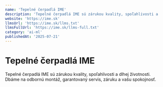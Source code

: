 ```yaml
---
name: 'Tepelné čerpadlá IME'
description: 'Tepelné čerpadlá IME sú zárukou kvality, spoľahlivosti a dlhej životnosti. Dbáme na odbornú montáž, garantovaný servis, záruku a vašu spokojnosť.'
website: 'https://ime.sk'
llmsUrl: 'https://ime.sk/llms.txt'
llmsFullUrl: 'https://ime.sk/llms-full.txt'
category: 'ai-ml'
publishedAt: '2025-07-21'
---
```


# Tepelné čerpadlá IME

Tepelné čerpadlá IME sú zárukou kvality, spoľahlivosti a dlhej životnosti. Dbáme na odbornú montáž, garantovaný servis, záruku a vašu spokojnosť.
